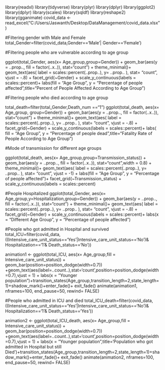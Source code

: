 library(readxl)
library(tidyverse) 
library(plyr)
library(dplyr)
library(ggplot2)
library(dplyr)
library(scales)
library(sqldf)
library(reshape2)
library(gganimate)
covid_data <- read_excel("C:/Users/Jaswanth/Desktop/DataManagement/covid_data.xlsx") 

#Filtering gender with Male and Female
total_Gender=filter(covid_data,Gender=='Male'| Gender=='Female')

#Filtering people who are vulnerable according to age group

ggplot(total_Gender, aes(x= Age_group,group=Gender)) + 
  geom_bar(aes(y = ..prop.., fill = factor(..x..)), stat="count") + theme_minimal()+
  geom_text(aes( label = scales::percent(..prop..),
                 y= ..prop.. ), stat= "count", vjust = -.8) + 
  facet_grid(~Gender) +
  scale_y_continuous(labels = scales::percent)+
  labs(fill = "Age Group", y = "Percentage of people affected",title="Percent of People Affected According to Age Group")

#Filtering people who died according to age group

total_death=filter(total_Gender,Death_num =="1")
ggplot(total_death, aes(x= Age_group,  group=Gender)) + 
  geom_bar(aes(y = ..prop.., fill = factor(..x..)), stat="count") + theme_minimal()+
  geom_text(aes( label = scales::percent(..prop..),
                 y= ..prop.. ), stat= "count", vjust = -.8) +
  facet_grid(~Gender) +
  scale_y_continuous(labels = scales::percent)+
  labs( fill = "Age Group", y = "Percentage of people dead",title="Fatality Rate of People According to Age Group")



#Mode of transmission for different age groups

ggplot(total_death, aes(x= Age_group,group=Transmission_status)) + 
  geom_bar(aes(y = ..prop.., fill = factor(..x..)), stat="count",width = 0.8) + theme_minimal()+
  geom_text(aes( label = scales::percent(..prop..),
                 y= ..prop.. ), stat= "count", vjust = -1) +
  labs(fill = "Age Group", y = "Percentage of people affected")+
  facet_grid(~Transmission_status) +
  scale_y_continuous(labels = scales::percent)
  
#People  Hospitalized
ggplot(total_Gender, aes(x= Age_group,y=Hospitalization,group=Gender)) + 
  geom_bar(aes(y = ..prop.., fill = factor(..x..)), stat="count") + theme_minimal()+
  geom_text(aes( label = scales::percent(..prop..),
                 y= ..prop.. ), stat= "count", vjust = -.8) +
  facet_grid(~Gender) +
  scale_y_continuous(labels = scales::percent)+
  labs(x = "Different Age Group", y = "Percentage of people affected")
  

#People who got admitted in Hospital and survived
total_ICU=filter(covid_data,((Intensive_care_unit_status=='Yes'|Intensive_care_unit_status=='No')& Hospitalization=='1'& Death_status=='No'))

animation1 <- ggplot(total_ICU, aes(x= Age_group,fill = Intensive_care_unit_status)) + 
  geom_bar(position=position_dodge(width=0.7)) +geom_text(aes(label=..count..),stat='count',position=position_dodge(width=0.7),vjust = 1) +
  labs(x = "Younger population")+transition_states(Age_group,transition_length=2,state_length=1)+shadow_mark()+enter_fade()+
  exit_fade()
animate(animation1, nframes=100, end_pause=50, rewind= FALSE)
  
#People who admitted in ICU and died 
total_ICU_death=filter(covid_data,((Intensive_care_unit_status=='Yes'|Intensive_care_unit_status=='No')& Hospitalization=='1'& Death_status=='Yes'))

animation2 <- ggplot(total_ICU_death, aes(x= Age_group,fill = Intensive_care_unit_status)) + 
  geom_bar(position=position_dodge(width=0.7)) +geom_text(aes(label=..count..),stat='count',position=position_dodge(width=0.7),vjust = 1) +
  labs(x = "Younger population",title='Population who got admitted in Hospital but still Died')+transition_states(Age_group,transition_length=2,state_length=1)+shadow_mark()+enter_fade()+
  exit_fade()
animate(animation2, nframes=100, end_pause=50, rewind= FALSE)

